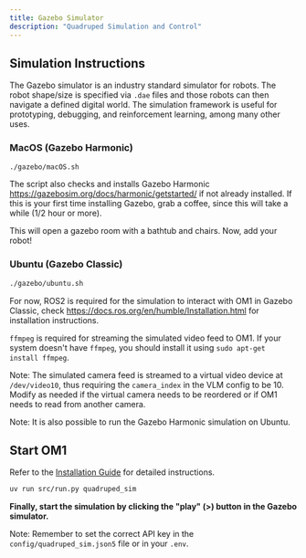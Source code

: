 ```yaml
---
title: Gazebo Simulator
description: "Quadruped Simulation and Control"
---
```


## Simulation Instructions

The Gazebo simulator is an industry standard simulator for robots. The robot shape/size is specified via `.dae` files and those robots can then navigate a defined digital world. The simulation framework is useful for prototyping, debugging, and reinforcement learning, among many other uses. 

### MacOS (Gazebo Harmonic)

```bash
./gazebo/macOS.sh
```
The script also checks and installs Gazebo Harmonic https://gazebosim.org/docs/harmonic/getstarted/ if not already installed. If this is your first time installing Gazebo, grab a coffee, since this will take a while (1/2 hour or more). 

This will open a gazebo room with a bathtub and chairs. Now, add your robot!

### Ubuntu (Gazebo Classic)

```bash
./gazebo/ubuntu.sh
```

For now, ROS2 is required for the simulation to interact with OM1 in Gazebo Classic, check https://docs.ros.org/en/humble/Installation.html for installation instructions.

`ffmpeg` is required for streaming the simulated video feed to OM1. If your system doesn't have `ffmpeg`, you should install it using `sudo apt-get install ffmpeg`.

Note: The simulated camera feed is streamed to a virtual video device at `/dev/video10`, thus requiring the `camera_index` in the VLM config to be 10. Modify as needed if the virtual camera needs to be reordered or if OM1 needs to read from another camera.

Note: It is also possible to run the Gazebo Harmonic simulation on Ubuntu.

## Start OM1

Refer to the [Installation Guide](../developing/1_get-started) for detailed instructions.

```bash
uv run src/run.py quadruped_sim
```

**Finally, start the simulation by clicking the "play" (>) button in the Gazebo simulator.**

Note: Remember to set the correct API key in the `config/quadruped_sim.json5` file or in your `.env`.